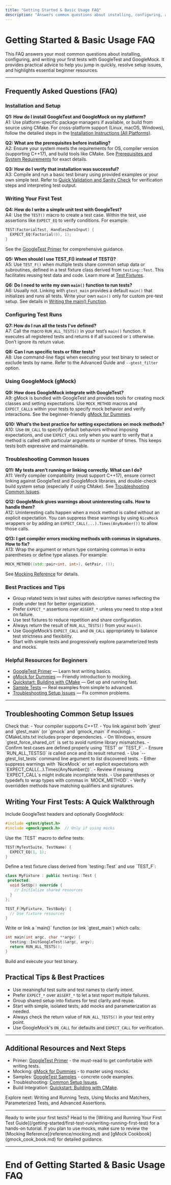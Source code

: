 ```yaml
---
title: "Getting Started & Basic Usage FAQ"
description: "Answers common questions about installing, configuring, and writing your first tests with GoogleTest and GoogleMock. Provides practical advice for jumping in, and highlights essential resources for beginners."
---
```


# Getting Started & Basic Usage FAQ

This FAQ answers your most common questions about installing, configuring, and writing your first tests with GoogleTest and GoogleMock. It provides practical advice to help you jump in quickly, resolve setup issues, and highlights essential beginner resources.

---

## Frequently Asked Questions (FAQ)

### Installation and Setup

**Q1: How do I install GoogleTest and GoogleMock on my platform?**  
A1: Use platform-specific package managers if available, or build from source using CMake. For cross-platform support (Linux, macOS, Windows), follow the detailed steps in the [Installation Instructions (All Platforms)](/getting-started/setup-overview/installation-multi-platform).  

**Q2: What are the prerequisites before installing?**  
A2: Ensure your system meets the requirements for OS, compiler version (supporting C++17), and build tools like CMake. See [Prerequisites and System Requirements](/getting-started/setup-overview/system-prerequisites) for exact details.

**Q3: How do I verify that installation was successful?**  
A3: Compile and run a basic test binary using provided examples or your own simple test. Refer to [Quick Validation and Sanity Check](/getting-started/first-test-run/quick-validation) for verification steps and interpreting test output.

### Writing Your First Test

**Q4: How do I write a simple unit test with GoogleTest?**  
A4: Use the `TEST()` macro to create a test case. Within the test, use assertions like `EXPECT_EQ` to verify conditions. For example:

```cpp
TEST(FactorialTest, HandlesZeroInput) {
  EXPECT_EQ(Factorial(0), 1);
}
```

See the [GoogleTest Primer](primer.md#simple-tests) for comprehensive guidance.

**Q5: When should I use TEST_F() instead of TEST()?**  
A5: Use `TEST_F()` when multiple tests share common setup data or subroutines, defined in a test fixture class derived from `testing::Test`. This facilitates reusing test data and code. Learn more at [Test Fixtures](primer.md#same-data-multiple-tests).

**Q6: Do I need to write my own `main()` function to run tests?**  
A6: Usually not. Linking with `gtest_main` provides a default `main()` that initializes and runs all tests. Write your own `main()` only for custom pre-test setup. See details in [Writing the main() Function](primer.md#writing-the-main-function).

### Configuring Test Runs

**Q7: How do I run all the tests I've defined?**  
A7: Call the macro `RUN_ALL_TESTS()` in your test’s `main()` function. It executes all registered tests and returns `0` if all succeed or `1` otherwise. Don’t ignore its return value.

**Q8: Can I run specific tests or filter tests?**  
A8: Use command-line flags when executing your test binary to select or exclude tests by name. Refer to the Advanced Guide and `--gtest_filter` option.

### Using GoogleMock (gMock)

**Q9: How does GoogleMock integrate with GoogleTest?**  
A9: gMock is bundled with GoogleTest and provides tools for creating mock classes and setting expectations. Use `MOCK_METHOD` macros and `EXPECT_CALL`s within your tests to specify mock behavior and verify interactions. See the beginner-friendly [gMock for Dummies](gmock_for_dummies.md).

**Q10: What’s the best practice for setting expectations on mock methods?**  
A10: Use `ON_CALL` to specify default behaviors without imposing expectations, and use `EXPECT_CALL` only when you want to verify that a method is called with particular arguments or number of times. This keeps tests both expressive and maintainable.

### Troubleshooting Common Issues

**Q11: My tests aren’t running or linking correctly. What can I do?**  
A11: Verify compiler compatibility (must support C++17), ensure correct linking against GoogleTest and GoogleMock libraries, and double-check build system setup (especially if using CMake). See [Troubleshooting Common Issues](/getting-started/troubleshooting-getting-started/common-setup-issues).

**Q12: GoogleMock gives warnings about uninteresting calls. How to handle them?**  
A12: Uninteresting calls happen when a mock method is called without an explicit expectation. You can suppress these warnings by using `NiceMock` wrappers or by adding an `EXPECT_CALL(...).Times(AnyNumber())` to allow those calls.

**Q13: I get compiler errors mocking methods with commas in signatures. How to fix?**  
A13: Wrap the argument or return type containing commas in extra parentheses or define type aliases. For example:

```cpp
MOCK_METHOD((std::pair<int, int>), GetPair, ());
```

See [Mocking Reference](reference/mocking.md#MOCK_METHOD) for details.

### Best Practices and Tips

- Group related tests in test suites with descriptive names reflecting the code under test for better organization.
- Prefer `EXPECT_*` assertions over `ASSERT_*` unless you need to stop a test on failure.
- Use test fixtures to reduce repetition and share configuration.
- Always return the result of `RUN_ALL_TESTS()` from your `main()`.
- Use GoogleMock’s `EXPECT_CALL` and `ON_CALL` appropriately to balance test strictness and flexibility.
- Start with simple tests and progressively explore parameterized tests and mocks.

### Helpful Resources for Beginners

- [GoogleTest Primer](primer.md) — Learn test writing basics.
- [gMock for Dummies](gmock_for_dummies.md) — Friendly introduction to mocking.
- [Quickstart: Building with CMake](quickstart-cmake.md) — Get up and running fast.
- [Sample Tests](samples.md) — Real examples from simple to advanced.
- [Troubleshooting Setup Issues](/getting-started/troubleshooting-getting-started/common-setup-issues) — Fix common problems.

---

## Troubleshooting Common Setup Issues

<AccordionGroup title="Common Setup Problems and Solutions">
<Accordion title="Build Failures and Linking Errors">
Check that:
- Your compiler supports C++17.
- You link against both `gtest` and `gtest_main` (or `gmock` and `gmock_main` if mocking).
- CMakeLists.txt includes proper dependencies.
- On Windows, ensure `gtest_force_shared_crt` is set to avoid runtime library mismatches.
</Accordion>
<Accordion title="Runtime Test Failures or No Tests Run">
- Confirm test cases are defined properly using `TEST` or `TEST_F`.
- Ensure `RUN_ALL_TESTS()` is called once and its result returned.
- Use `--gtest_list_tests` command line argument to list discovered tests.
</Accordion>
<Accordion title="GoogleMock Warnings about Uninteresting Calls">
- Either suppress warnings with `NiceMock` or set explicit expectations with `EXPECT_CALL(...).Times(AnyNumber())`.
- Review if missing `EXPECT_CALL`s might indicate incomplete tests.
</Accordion>
<Accordion title="Compiler Issues with Complex Signatures">
- Use parentheses or typedefs to wrap types with commas in `MOCK_METHOD`.
- Verify overridden methods have matching qualifiers and signatures.
</Accordion>
</AccordionGroup>

## Writing Your First Tests: A Quick Walkthrough

<Steps>
<Step title="Step 1: Include the Headers">
Include GoogleTest headers and optionally GoogleMock:

```cpp
#include <gtest/gtest.h>
#include <gmock/gmock.h>  // Only if using mocks
```
</Step>
<Step title="Step 2: Define Simple Tests">
Use the `TEST` macro to define tests:

```cpp
TEST(MyTestSuite, TestName) {
  EXPECT_EQ(1, 1);
}
```
</Step>
<Step title="Step 3: Use Fixtures for Shared Setup">
Define a test fixture class derived from `testing::Test` and use `TEST_F`:

```cpp
class MyFixture : public testing::Test {
 protected:
  void SetUp() override {
    // Initialize shared resources
  }
};

TEST_F(MyFixture, TestBody) {
  // Use fixture resources
}
```
</Step>
<Step title="Step 4: Run Tests">
Write or link a `main()` function (or link `gtest_main`) which calls:

```cpp
int main(int argc, char **argv) {
  testing::InitGoogleTest(&argc, argv);
  return RUN_ALL_TESTS();
}
```

Build and execute your test binary.
</Step>
</Steps>

## Practical Tips & Best Practices

- Use meaningful test suite and test names to clarify intent.
- Prefer `EXPECT_*` over `ASSERT_*` to let a test report multiple failures.
- Group shared setup into fixtures for test clarity and reuse.
- Start with simple, isolated tests; add mocks and parameterization as needed.
- Always check the return value of `RUN_ALL_TESTS()` in your test entry point.
- Use GoogleMock's `ON_CALL` for defaults and `EXPECT_CALL` for verification.

---

## Additional Resources and Next Steps

- Primer: [GoogleTest Primer](primer.md) - the must-read to get comfortable with writing tests.
- Mocking: [gMock for Dummies](gmock_for_dummies.md) - to master using mocks.
- Samples: [GoogleTest Samples](samples.md) - concrete code examples.
- Troubleshooting: [Common Setup Issues](/getting-started/troubleshooting-getting-started/common-setup-issues).
- Build Integration: [Quickstart: Building with CMake](quickstart-cmake.md).

Explore next: Writing and Running Tests, Using Mocks and Matchers, Parameterized Tests, and Advanced Assertions.

---

<Tip>
Ready to write your first tests? Head to the [Writing and Running Your First Test Guide](/getting-started/first-test-run/writing-running-first-test) for a hands-on tutorial.
</Tip>

<Note>
If you plan to use mocks, make sure to review the [Mocking Reference](reference/mocking.md) and [gMock Cookbook](gmock_cook_book.md) for detailed guidance.
</Note>

---

# End of Getting Started & Basic Usage FAQ
